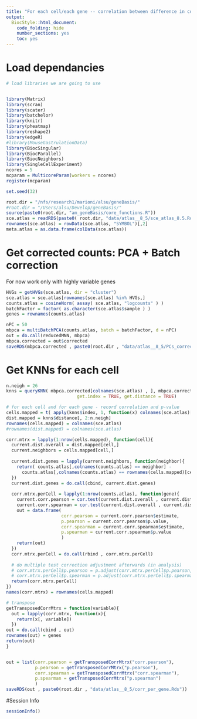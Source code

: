 ```yaml
---
title: "For each cell/each gene -- correlation between difference in counts for the gene VS overall transcriptional distance"
output:
  BiocStyle::html_document:
    code_folding: hide
    number_sections: yes
    toc: yes  
---
```

# Load dependancies


```r
# load libraries we are going to use


library(Matrix)
library(scran)
library(scater)
library(batchelor)
library(knitr)
library(pheatmap)
library(reshape2)
library(edgeR)
#library(MouseGastrulationData)
library(BiocSingular)
library(BiocParallel)
library(BiocNeighbors)
library(SingleCellExperiment)
ncores = 5
mcparam = MulticoreParam(workers = ncores)
register(mcparam)

set.seed(32)

root.dir = "/nfs/research1/marioni/alsu/geneBasis/"
#root.dir = "/Users/alsu/Develop/geneBasis/"
source(paste0(root.dir, "am_geneBasis/core_functions.R"))
sce.atlas = readRDS(paste0( root.dir, "data/atlas__8_5/sce_atlas_8.5.Rds"))
rownames(sce.atlas) = rowData(sce.atlas, "SYMBOL")[,2]
meta.atlas = as.data.frame(colData(sce.atlas))

```

# Get corrected counts: PCA + Batch correction

For now work only with highly variable genes

```r


HVGs = getHVGs(sce.atlas, dir = "cluster")
sce.atlas = sce.atlas[rownames(sce.atlas) %in% HVGs,]
counts.atlas = cosineNorm( assay( sce.atlas, "logcounts" ) )
batchFactor = factor( as.character(sce.atlas$sample ) )
genes = rownames(counts.atlas)

nPC = 50
mbpca = multiBatchPCA(counts.atlas, batch = batchFactor, d = nPC)
out = do.call(reducedMNN, mbpca)
mbpca.corrected = out$corrected
saveRDS(mbpca.corrected , paste0(root.dir , "data/atlas__8_5/PCs_corrected.Rds"))


```

# Get KNNs for each cell

```r


n.neigh = 26
knns = queryKNN( mbpca.corrected[colnames(sce.atlas) , ], mbpca.corrected[colnames(sce.atlas) , ], k = n.neigh, 
                           get.index = TRUE, get.distance = TRUE)

# for each cell and for each gene - record correlation and p-value
cells.mapped = t( apply(knns$index, 1, function(x) colnames(sce.atlas)[x[2:n.neigh]]) ) 
dist.mapped = knns$distance[, 2:n.neigh]
rownames(cells.mapped) = colnames(sce.atlas) 
#rownames(dist.mapped) = colnames(sce.atlas) 

corr.mtrx = lapply(1:nrow(cells.mapped), function(cell){
  current.dist.overall = dist.mapped[cell,]
  current.neighbors = cells.mapped[cell,]
  
  current.dist.genes = lapply(current.neighbors, function(neighbor){
    return( counts.atlas[,colnames(counts.atlas) == neighbor] - 
      counts.atlas[,colnames(counts.atlas) == rownames(cells.mapped)[cell]] )
  })
  current.dist.genes = do.call(cbind, current.dist.genes)
  
  corr.mtrx.perCell = lapply(1:nrow(counts.atlas), function(gene){
    current.corr.pearson = cor.test(current.dist.overall , current.dist.genes[gene,], method = "pearson")
    current.corr.spearman = cor.test(current.dist.overall , current.dist.genes[gene,], method = "spearman")
    out = data.frame(
                     corr.pearson = current.corr.pearson$estimate, 
                     p.pearson = current.corr.pearson$p.value, 
                     corr.spearman = current.corr.spearman$estimate,
                     p.spearman = current.corr.spearman$p.value
                     )
    return(out)
  })
  corr.mtrx.perCell = do.call(rbind , corr.mtrx.perCell)
  
  # do multiple test correction adjustment afterwards (in analysis)
  # corr.mtrx.perCell$p.pearson = p.adjust(corr.mtrx.perCell$p.pearson, method = "BH")
  # corr.mtrx.perCell$p.spearman = p.adjust(corr.mtrx.perCell$p.spearman, method = "BH")
  return(corr.mtrx.perCell)
})
names(corr.mtrx) = rownames(cells.mapped)

# transpose
getTransposedCorrMtrx = function(variable){
  out = lapply(corr.mtrx, function(x){
    return(x[, variable])
  })
out = do.call(cbind , out)  
rownames(out) = genes  
return(out)  
}


out = list(corr.pearson = getTransposedCorrMtrx("corr.pearson"), 
           p.pearson = getTransposedCorrMtrx("p.pearson"), 
           corr.spearman = getTransposedCorrMtrx("corr.spearman"), 
           p.spearman = getTransposedCorrMtrx("p.spearman")
           )
saveRDS(out , paste0(root.dir , "data/atlas__8_5/corr_per_gene.Rds"))


```

#Session Info

```r
sessionInfo()
```
